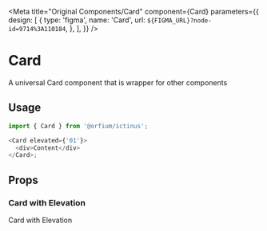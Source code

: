 
<Meta
  title="Original Components/Card"
  component={Card}
  parameters={{
    design: [
      {
        type: 'figma',
        name: 'Card',
        url: `${FIGMA_URL}?node-id=9714%3A110184`,
      },
    ],
  }}
/>

# Card

A universal Card component that is wrapper for other components

## Usage

```js
import { Card } from '@orfium/ictinus';

<Card elevated={'01'}>
  <div>Content</div>
</Card>;
```

## Props

<Props of={Card} />

### Card with Elevation

Card with Elevation

<Preview>
  <Story name="Card with elevation">
    <Stack>
      <CardShowcase
        elevated={select('elevated', [undefined, '01', '02', '03', '04'], '01')}
        isTransparent={boolean('isTransparent', false)}
        radius={select('radius', [
          undefined,
          '0',
          '1',
          '2',
          '3',
          '4',
          '5',
          '6',
          '7',
          '8',
          '9',
          '10',
          '11',
          '12',
        ])}
      />
    </Stack>
  </Story>
</Preview>
